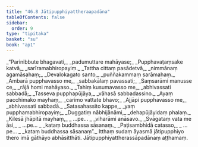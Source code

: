 ```yaml
---
title: "46.8 Jātipupphiyattheraapadāna"
tableOfContents: false
sidebar:
  order: 9
type: "tipitaka"
basket: "su"
book: "ap1"
---
```



<DynamicBreadcrumb />

<Division number="49" book="ap1">

<Paragraph number="5941" type="verses" book="ap1">
_“Parinibbute bhagavati,_  
_padumuttare mahāyase;_  
_Pupphavaṭaṃsake katvā,_  
_sarīramabhiropayiṃ._  

</Paragraph>

</Division>
<Division number="50" book="ap1">

<Paragraph number="5942" type="verses" book="ap1">
_Tattha cittaṃ pasādetvā,_  
_nimmānaṃ agamāsahaṃ;_  
_Devalokagato santo,_  
_puññakammaṃ sarāmahaṃ._  

</Paragraph>

</Division>
<Division number="51" book="ap1">

<Paragraph number="5943" type="verses" book="ap1">
_Ambarā pupphavasso me,_  
_sabbakālaṃ pavassati;_  
_Saṃsarāmi manusse ce,_  
_rājā homi mahāyaso._  

</Paragraph>

</Division>
<Division number="52" book="ap1">

<Paragraph number="5944" type="verses" book="ap1">
_Tahiṃ kusumavasso me,_  
_abhivassati sabbadā;_  
_Tasseva pupphapūjāya,_  
_vāhasā sabbadassino._  

</Paragraph>

</Division>
<Division number="53" book="ap1">

<Paragraph number="5945" type="verses" book="ap1">
_Ayaṃ pacchimako mayhaṃ,_  
_carimo vattate bhavo;_  
_Ajjāpi pupphavasso me,_  
_abhivassati sabbadā._  

</Paragraph>

</Division>
<Division number="54" book="ap1">

<Paragraph number="5946" type="verses" book="ap1">
_Satasahassito kappe,_  
_yaṃ pupphamabhiropayiṃ;_  
_Duggatiṃ nābhijānāmi,_  
_dehapūjāyidaṃ phalaṃ._  

</Paragraph>

</Division>
<Division number="55" book="ap1">

<Paragraph number="5947" type="verses" book="ap1">
_Kilesā jhāpitā mayhaṃ,_  
_ …pe… _  
_viharāmi anāsavo._  

</Paragraph>

</Division>
<Division number="56" book="ap1">

<Paragraph number="5948" type="verses" book="ap1">
_Svāgataṃ vata me āsi,_  
_ …pe… _  
_kataṃ buddhassa sāsanaṃ._  

</Paragraph>

</Division>
<Division number="57" book="ap1">

<Paragraph number="5949" type="verses" book="ap1">
_Paṭisambhidā catasso,_  
_ …pe… _  
_kataṃ buddhassa sāsanaṃ”._  

</Paragraph>

<Paragraph number="5950" book="ap1">
Itthaṃ sudaṃ āyasmā jātipupphiyo thero imā gāthāyo abhāsitthāti.

</Paragraph>
</Division>

<Paragraph number="5951" type="center" book="ap1">
Jātipupphiyattherassāpadānaṃ aṭṭhamaṃ.
</Paragraph>